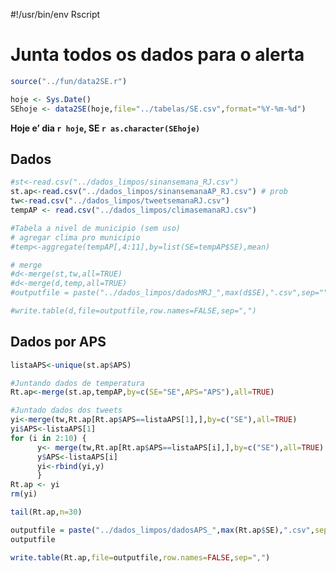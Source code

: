 #!/usr/bin/env Rscript

Junta todos os dados para o alerta
=====================================

```r
source("../fun/data2SE.r")
```

```r
hoje <- Sys.Date()
SEhoje <- data2SE(hoje,file="../tabelas/SE.csv",format="%Y-%m-%d")
```

**Hoje e' dia `r hoje`, SE `r as.character(SEhoje)`**

Dados 
------

```r
#st<-read.csv("../dados_limpos/sinansemana_RJ.csv")
st.ap<-read.csv("../dados_limpos/sinansemanaAP_RJ.csv") # prob
tw<-read.csv("../dados_limpos/tweetsemanaRJ.csv")
tempAP <- read.csv("../dados_limpos/climasemanaRJ.csv")
```


```r
#Tabela a nivel de municipio (sem uso)
# agregar clima pro municipio
#temp<-aggregate(tempAP[,4:11],by=list(SE=tempAP$SE),mean)
```


```r
# merge
#d<-merge(st,tw,all=TRUE)
#d<-merge(d,temp,all=TRUE)
#outputfile = paste("../dados_limpos/dadosMRJ_",max(d$SE),".csv",sep="")
```

```r
#write.table(d,file=outputfile,row.names=FALSE,sep=",")
``` 

Dados por APS
--------------
  
```r
listaAPS<-unique(st.ap$APS)
```

```r
#Juntando dados de temperatura
Rt.ap<-merge(st.ap,tempAP,by=c(SE="SE",APS="APS"),all=TRUE)
```


```r
#Juntado dados dos tweets
yi<-merge(tw,Rt.ap[Rt.ap$APS==listaAPS[1],],by=c("SE"),all=TRUE)
yi$APS<-listaAPS[1]
for (i in 2:10) {
      y<- merge(tw,Rt.ap[Rt.ap$APS==listaAPS[i],],by=c("SE"),all=TRUE)
      y$APS<-listaAPS[i]
      yi<-rbind(yi,y)
      }
Rt.ap <- yi
rm(yi)

tail(Rt.ap,n=30)
```


```r
outputfile = paste("../dados_limpos/dadosAPS_",max(Rt.ap$SE),".csv",sep="")
outputfile
```


```r
write.table(Rt.ap,file=outputfile,row.names=FALSE,sep=",")
``` 
